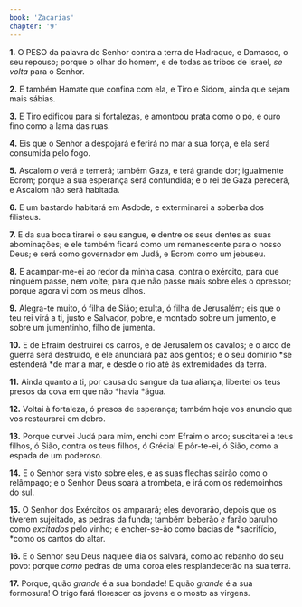 ```yaml
---
book: 'Zacarias'
chapter: '9'
---
```


**1.** O PESO da palavra do Senhor contra a terra de Hadraque, e Damasco, o seu repouso; porque o olhar do homem, e de todas as tribos de Israel, *se volta* para o Senhor.

**2.** E também Hamate que confina com ela, e Tiro e Sidom, ainda que sejam mais sábias.

**3.** E Tiro edificou para si fortalezas, e amontoou prata como o pó, e ouro fino como a lama das ruas.

**4.** Eis que o Senhor a despojará e ferirá no mar a sua força, e ela será consumida pelo fogo.

**5.** Ascalom *o* verá e temerá; também Gaza, e terá grande dor; igualmente Ecrom; porque a sua esperança será confundida; e o rei de Gaza perecerá, e Ascalom não será habitada.

**6.** E um bastardo habitará em Asdode, e exterminarei a soberba dos filisteus.

**7.** E da sua boca tirarei o seu sangue, e dentre os seus dentes as suas abominações; e ele também ficará como um remanescente para o nosso Deus; e será como governador em Judá, e Ecrom como um jebuseu.

**8.** E acampar-me-ei ao redor da minha casa, contra o exército, para que ninguém passe, nem volte; para que não passe mais sobre eles o opressor; porque agora vi com os meus olhos.

**9.** Alegra-te muito, ó filha de Sião; exulta, ó filha de Jerusalém; eis que o teu rei virá a ti, justo e Salvador, pobre, e montado sobre um jumento, e sobre um jumentinho, filho de jumenta.

**10.** E de Efraim destruirei os carros, e de Jerusalém os cavalos; e o arco de guerra será destruído, e ele anunciará paz aos gentios; e o seu domínio *se estenderá *de mar a mar, e desde o rio até às extremidades da terra.

**11.** Ainda quanto a ti, por causa do sangue da tua aliança, libertei os teus presos da cova em que não *havia *água.

**12.** Voltai à fortaleza, ó presos de esperança; também hoje vos anuncio que vos restaurarei em dobro.

**13.** Porque curvei Judá para mim, enchi com Efraim o arco; suscitarei a teus filhos, ó Sião, contra os teus filhos, ó Grécia! E pôr-te-ei, ó Sião, como a espada de um poderoso.

**14.** E o Senhor será visto sobre eles, e as suas flechas sairão como o relâmpago; e o Senhor Deus soará a trombeta, e irá com os redemoinhos do sul.

**15.** O Senhor dos Exércitos os amparará; eles devorarão, depois que os tiverem sujeitado, as pedras da funda; também beberão *e* farão barulho como *excitados* pelo vinho; e encher-se-ão como bacias de *sacrifício, *como os cantos do altar.

**16.** E o Senhor seu Deus naquele dia os salvará, como ao rebanho do seu povo: porque *como* pedras de uma coroa eles resplandecerão na sua terra.

**17.** Porque, quão *grande* é a sua bondade! E quão *grande* é a sua formosura! O trigo fará florescer os jovens e o mosto as virgens.